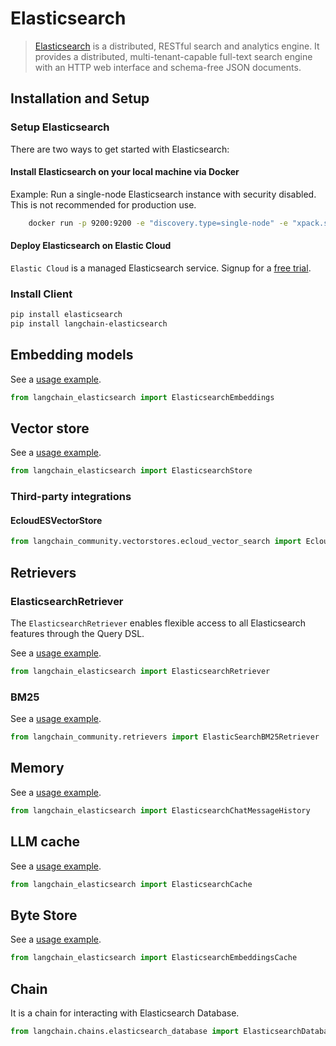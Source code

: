 # Elasticsearch

> [Elasticsearch](https://www.elastic.co/elasticsearch/) is a distributed, RESTful search and analytics engine.
> It provides a distributed, multi-tenant-capable full-text search engine with an HTTP web interface and schema-free
> JSON documents.

## Installation and Setup

### Setup Elasticsearch

There are two ways to get started with Elasticsearch:

#### Install Elasticsearch on your local machine via Docker

Example: Run a single-node Elasticsearch instance with security disabled.
This is not recommended for production use.

```bash
    docker run -p 9200:9200 -e "discovery.type=single-node" -e "xpack.security.enabled=false" -e "xpack.security.http.ssl.enabled=false" docker.elastic.co/elasticsearch/elasticsearch:8.9.0
```

#### Deploy Elasticsearch on Elastic Cloud

`Elastic Cloud` is a managed Elasticsearch service. Signup for a [free trial](https://cloud.elastic.co/registration?utm_source=langchain&utm_content=documentation).

### Install Client

```bash
pip install elasticsearch
pip install langchain-elasticsearch
```

## Embedding models

See a [usage example](/docs/integrations/text_embedding/elasticsearch).

```python
from langchain_elasticsearch import ElasticsearchEmbeddings
```

## Vector store

See a [usage example](/docs/integrations/vectorstores/elasticsearch).

```python
from langchain_elasticsearch import ElasticsearchStore
```

### Third-party integrations

#### EcloudESVectorStore

```python
from langchain_community.vectorstores.ecloud_vector_search import EcloudESVectorStore
```

## Retrievers

### ElasticsearchRetriever

The `ElasticsearchRetriever` enables flexible access to all Elasticsearch features
through the Query DSL.

See a [usage example](/docs/integrations/retrievers/elasticsearch_retriever).

```python
from langchain_elasticsearch import ElasticsearchRetriever
```

### BM25

See a [usage example](/docs/integrations/retrievers/elastic_search_bm25).

```python
from langchain_community.retrievers import ElasticSearchBM25Retriever
```
## Memory

See a [usage example](/docs/integrations/memory/elasticsearch_chat_message_history).

```python
from langchain_elasticsearch import ElasticsearchChatMessageHistory
```

## LLM cache

See a [usage example](/docs/integrations/llm_caching/#elasticsearch-caches).

```python
from langchain_elasticsearch import ElasticsearchCache
```

## Byte Store

See a [usage example](/docs/integrations/stores/elasticsearch).

```python
from langchain_elasticsearch import ElasticsearchEmbeddingsCache
```

## Chain

It is a chain for interacting with Elasticsearch Database.

```python
from langchain.chains.elasticsearch_database import ElasticsearchDatabaseChain
```

